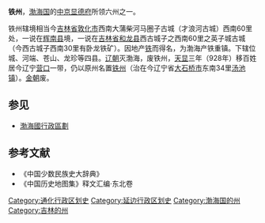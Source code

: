 '''铁州'''，[[渤海国|渤海国]]的[[中京显德府|中京显德府]]所领六州之一。

铁州辖境相当今[[吉林省|吉林省]][[敦化市|敦化市]]西南大蒲柴河马圈子古城（才浪河古城）西南60里处，一说在[[辉南县|辉南县]]境，一说在[[吉林省|吉林省]][[和龙县|和龙县]]西古城子之西南60里之英子城古城（今西古城子西南30里有卧龙铁矿）。因地产[[铁|铁]]而得名，为渤海产铁重镇。下辖位城、河端、苍山、龙珍等四县。[[辽朝|辽朝]]灭渤海，废铁州，[[天显|天显]]三年（928年）移百姓居今辽宁[[营口|营口]]一带，仍以原州名置[[铁州_(辽朝)|铁州]]（治在今辽宁省[[大石桥市|大石桥市]]东南34里[[汤池镇_(大石桥市)|汤池镇]]）。[[金朝|金朝]]废。         
== 参见 ==
*[[渤海國行政區劃|渤海國行政區劃]]

== 参考文献 ==
* 《中国少数民族史大辞典》 
* 《中国历史地图集》释文汇编·东北卷 

{{渤海国行政区划|nocat}}

[[Category:通化行政区划史|Category:通化行政区划史]]
[[Category:延边行政区划史|Category:延边行政区划史]]
[[Category:渤海国的州|Category:渤海国的州]]
[[Category:吉林的州|Category:吉林的州]]
